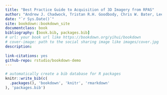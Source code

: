 ```yaml
--- 
title: "Best Practice Guide to Acquisition of 3D Imagery from RPAS"
author: "Andrew J. Chadwock, Tristan R.H. Goodbody, Chris W. Bater, Lee A. Martens, Rik J.G. Nuijten, Sarah Smith-Tripp, Samuel Grubinger, Liam Irwin, Jeremy Arkin, Anne Hervieux, and Nicholas C. Coops"
date: "`r Sys.Date()`"
site: bookdown::bookdown_site
documentclass: book
bibliography: [book.bib, packages.bib]
# url: your book url like https://bookdown.org/yihui/bookdown
# cover-image: path to the social sharing image like images/cover.jpg
description:
 
link-citations: yes
github-repo: rstudio/bookdown-demo
---
```





```r
# automatically create a bib database for R packages
knitr::write_bib(c(
  .packages(), 'bookdown', 'knitr', 'rmarkdown'
), 'packages.bib')
```
